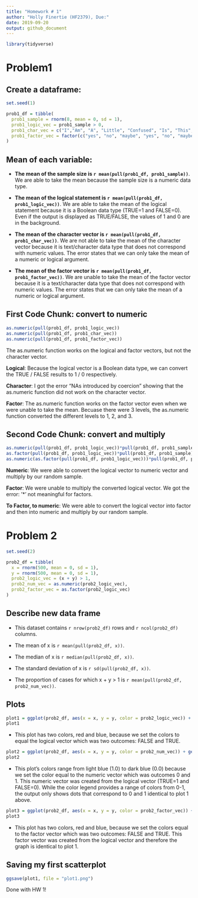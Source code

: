 ```yaml
---
title: "Homework # 1"
author: "Holly Finertie (HF2379), Due:"
date: 2019-09-20
output: github_document
---
```


```r
library(tidyverse)
```

# Problem1

## Create a dataframe:

```r
set.seed(1)

prob1_df = tibble(
  prob1_sample = rnorm(8, mean = 0, sd = 1),
  prob1_logic_vec = prob1_sample > 0,
  prob1_char_vec = c("I","Am", "A", "Little", "Confused", "Is", "This", "Right"),
  prob1_factor_vec = factor(c("yes", "no", "maybe", "yes", "no", "maybe", "yes", "no"))
)
```

## Mean of each variable:

* **The mean of the sample size is `r mean(pull(prob1_df, prob1_sample))`**. We are able to take the mean because the sample size is a numeric data type. 

* **The mean of the logical statement is `r mean(pull(prob1_df, prob1_logic_vec))`**. We are able to take the mean of the logical statement because it is a Boolean data type (TRUE=1 and FALSE=0). Even if the output is displayed as TRUE/FALSE, the values of 1 and 0 are in the background. 

* **The mean of the character vector is `r mean(pull(prob1_df, prob1_char_vec))`**. We are not able to take the mean of the character vector because it is text/character data type that does not correspond with numeric values. The error states that we can only take the mean of a numeric or logical argument.

* **The mean of the factor vector is `r mean(pull(prob1_df, prob1_factor_vec))`**. We are unable to take the mean of the factor vector because it is a text/character data type that does not correspond with numeric values. The error states that we can only take the mean of a numeric or logical argument.


## First Code Chunk: convert to numeric


```r
as.numeric(pull(prob1_df, prob1_logic_vec))
as.numeric(pull(prob1_df, prob1_char_vec))
as.numeric(pull(prob1_df, prob1_factor_vec))
```

The as.numeric function works on the logical and factor vectors, but not the character vector.

**Logical**: Because the logical vector is a Boolean data type, we can convert the TRUE / FALSE results to 1 / 0 respectively.  

**Character**: I got the error "NAs introduced by coercion" showing that the as.numeric function did not work on the character vector.  

**Factor**: The as.numeric function works on the factor vector even when we were unable to take the mean. Becuase there were 3 levels, the as.numeric function converted the different levels to 1, 2, and 3. 


## Second Code Chunk: convert and multiply

```r
as.numeric(pull(prob1_df, prob1_logic_vec))*pull(prob1_df, prob1_sample)
as.factor(pull(prob1_df, prob1_logic_vec))*pull(prob1_df, prob1_sample)
as.numeric(as.factor(pull(prob1_df, prob1_logic_vec)))*pull(prob1_df, prob1_sample)
```

**Numeric**: We were able to convert the logical vector to numeric vector and multiply by our random sample.

**Factor**: We were unable to multiply the converted logical vector. We got the error: '*' not meaningful for factors. 

**To Factor, to numeric**: We were able to convert the logical vector into factor and then into numeric and multiply by our random sample. 


# Problem 2

```r
set.seed(2)

prob2_df = tibble(
  x = rnorm(500, mean = 0, sd = 1),
  y = rnorm(500, mean = 0, sd = 1),
  prob2_logic_vec = (x + y) > 1,
  prob2_num_vec = as.numeric(prob2_logic_vec),
  prob2_factor_vec = as.factor(prob2_logic_vec)
)
```

## Describe new data frame

* This dataset contains `r nrow(prob2_df)` rows and `r ncol(prob2_df)` columns.

* The mean of x is `r mean(pull(prob2_df, x))`.

* The median of x is `r median(pull(prob2_df, x))`.

* The standard deviation of x is `r sd(pull(prob2_df, x))`.

* The proportion of cases for which x + y > 1 is `r mean(pull(prob2_df, prob2_num_vec))`.

## Plots

```r
plot1 = ggplot(prob2_df, aes(x = x, y = y, color = prob2_logic_vec)) + geom_point()
plot1
```

* This plot has two colors, red and blue, because we set the colors to equal the logical vector which was two outcomes: FALSE and TRUE. 


```r
plot2 = ggplot(prob2_df, aes(x = x, y = y, color = prob2_num_vec)) + geom_point()
plot2
```


* This plot's colors range from light blue (1.0) to dark blue (0.0) because we set the color equal to the numeric vector which was outcomes 0 and 1. This numeric vector was created from the logical vector (TRUE=1 and FALSE=0). While the color legend provides a range of colors from 0-1, the output only shows dots that correspond to 0 and 1 identical to plot 1 above. 


```r
plot3 = ggplot(prob2_df, aes(x = x, y = y, color = prob2_factor_vec)) + geom_point()
plot3
```


* This plot has two colors, red and blue, because we set the colors equal to the factor vector which was two outcomes: FALSE and TRUE. This factor vector was created from the logical vector and therefore the graph is identical to plot 1. 


## Saving my first scatterplot

```r
ggsave(plot1, file = "plot1.png")
```

Done with HW 1! 


